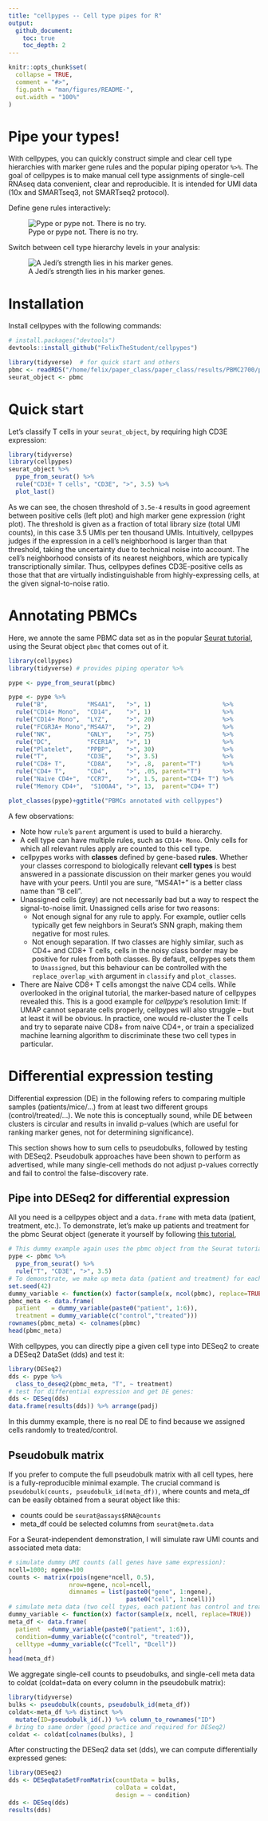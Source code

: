 ```yaml
---
title: "cellpypes -- Cell type pipes for R"
output:
  github_document:
    toc: true
    toc_depth: 2
---
```


<!-- README.md is generated from README.Rmd. Please edit that file -->

```r
knitr::opts_chunk$set(
  collapse = TRUE,
  comment = "#>",
  fig.path = "man/figures/README-",
  out.width = "100%"
)
```


<!-- badges: start -->
<!-- badges: end -->




# Pipe your types!


With cellpypes, you can quickly construct simple and clear cell type hierarchies
with marker gene rules and the popular piping operator `%>%`.
The goal of cellpypes is to make manual cell type assignments
of single-cell RNAseq data
convenient, clear and reproducible.
It is intended for UMI data (10x and SMARTseq3, not SMARTseq2 protocol).

Define gene rules interactively:

![Pype or pype not. There is no try.](man/figures/01_CD3_MS4A1.gif)


Switch between cell type hierarchy levels in your analysis:

![A Jedi's strength lies in his marker genes.](man/figures/02_hierarchy.gif)




# Installation

Install cellpypes with the following commands:
<!-- You can install the released version of cellpypes from [CRAN](https://CRAN.R-project.org) with: -->
<!-- ``` r -->
<!-- install.packages("cellpypes") -->
<!-- ``` -->

``` r
# install.packages("devtools")
devtools::install_github("FelixTheStudent/cellpypes")
```


```r
library(tidyverse)  # for quick start and others
pbmc <- readRDS("/home/felix/paper_class/paper_class/results/PBMC2700/pbmc.rds")
seurat_object <- pbmc
```



# Quick start

Let's classify T cells in your `seurat_object`, by requiring
high CD3E expression: 
```r
library(tidyverse)
library(cellpypes)
seurat_object %>%
  pype_from_seurat() %>%
  rule("CD3E+ T cells", "CD3E", ">", 3.5) %>%
  plot_last()
```



As we can see, the chosen threshold of `3.5e-4` results in good agreement
between positive cells (left plot) and high marker gene expression
(right plot).
The threshold is given as a fraction of total library size
(total UMI counts),
in this case 3.5 UMIs per ten thousand UMIs.
Intuitively, cellpypes judges if the expression in a cell's neighborhood 
is larger than that threshold, taking the uncertainty due to 
technical noise into account.
The cell's neighborhood consists of its nearest neighbors,
which are typically transcriptionally similar.
Thus, 
cellpypes defines CD3E-positive cells as those that
that are virtually indistinguishable
from highly-expressing cells, at the given signal-to-noise ratio. 



# Annotating PBMCs

Here, we annote the same PBMC data set as in the popular
[Seurat tutorial](https://satijalab.org/seurat/articles/pbmc3k_tutorial.html),
using the Seurat object `pbmc` that comes out of it.

```r
library(cellpypes)
library(tidyverse) # provides piping operator %>%

pype <- pype_from_seurat(pbmc)

pype <- pype %>%
  rule("B",           "MS4A1",   ">", 1)                    %>%
  rule("CD14+ Mono",  "CD14",    ">", 1)                    %>%
  rule("CD14+ Mono",  "LYZ",     ">", 20)                   %>%
  rule("FCGR3A+ Mono","MS4A7",   ">", 2)                    %>%
  rule("NK",          "GNLY",    ">", 75)                   %>%
  rule("DC",          "FCER1A",  ">", 1)                    %>%
  rule("Platelet",    "PPBP",    ">", 30)                   %>%
  rule("T",           "CD3E",    ">", 3.5)                  %>% 
  rule("CD8+ T",      "CD8A",    ">", .8,  parent="T")      %>%
  rule("CD4+ T",      "CD4",     ">", .05, parent="T")      %>%
  rule("Naive CD4+",  "CCR7",    ">", 1.5, parent="CD4+ T") %>%
  rule("Memory CD4+",  "S100A4", ">", 13,  parent="CD4+ T")

plot_classes(pype)+ggtitle("PBMCs annotated with cellpypes")
```
    


A few observations:

* Note how `rule`'s `parent` argument is used to build a hierarchy.
* A cell type can have multiple rules, such as `CD14+ Mono`. 
Only cells for which all relevant rules apply are counted to
this cell type.
* cellpypes works with **classes** defined by gene-based **rules**.
Whether your classes correspond to
biologically relevant **cell types** is best answered in 
a passionate discussion on their marker genes you would 
have with your peers. 
Until you are sure, "MS4A1+" is a better class name than "B cell".
* Unassigned cells (grey) are not necessarily bad but
a way to respect the signal-to-noise limit.
Unassigned cells arise for two reasons:
   * Not enough signal for any rule to apply.
   For example, outlier cells typically get few 
   neighbors in Seurat's SNN graph, making them negative for most rules.
   * Not enough separation. If two classes are highly similar,
   such as CD4+ and CD8+ T cells, 
   cells in the noisy class border
   may be positive for rules from both classes.
   By default, cellpypes sets them to `Unassigned`, but this behaviour
   can be controlled with the `replace_overlap_with` argument in 
   `classify` and `plot_classes`.
* There are Naive CD8+ T cells amongst the naive CD4 cells.
  While overlooked in the original tutorial, the marker-based
  nature of cellpypes revealed this.
  This is a good example for *cellpype*'s resolution limit:
  If UMAP cannot separate cells properly, cellpypes will also
  struggle -- but at least it will be obvious.
  In practice, one would re-cluster the T cells and try to separate
  naive CD8+ from naive CD4+, or train a specialized machine learning
  algorithm to discriminate these two cell types in particular.



# Differential expression testing

Differential expression (DE) in the following refers to 
comparing multiple samples (patients/mice/...)
from at least two different groups (control/treated/...).
We note this is conceptually sound, while DE between clusters
is circular and results in invalid p-values
(which are useful for ranking marker genes, not for determining significance).

This section shows how to sum cells to pseudobulks, followed by testing with
DESeq2. Pseudobulk approaches have been shown to perform as advertised,
while many single-cell methods do not adjust p-values correctly and fail
to control the false-discovery rate.







## Pipe into DESeq2 for differential expression

All you need is a cellpypes object and a `data.frame` with meta data (patient, treatment, etc.).
To demonstrate, let's make up patients and treatment
for the pbmc Seurat object (generate it yourself by following 
[this tutorial](https://satijalab.org/seurat/articles/pbmc3k_tutorial.html),
```r
# This dummy example again uses the pbmc object from the Seurat tutorial:
pype <- pbmc %>% 
  pype_from_seurat() %>%
  rule("T", "CD3E", ">", 3.5)  
# To demonstrate, we make up meta data (patient and treatment) for each cell:
set.seed(42)
dummy_variable <- function(x) factor(sample(x, ncol(pbmc), replace=TRUE))
pbmc_meta <- data.frame(
  patient   = dummy_variable(paste0("patient", 1:6)),
  treatment = dummy_variable(c("control","treated")))
rownames(pbmc_meta) <- colnames(pbmc)
head(pbmc_meta)
```



With cellpypes, you can directly pipe a given cell type into DESeq2
to create a DESeq2 DataSet (dds) and test it:
```r
library(DESeq2)
dds <- pype %>% 
  class_to_deseq2(pbmc_meta, "T", ~ treatment)
# test for differential expression and get DE genes:
dds <- DESeq(dds)
data.frame(results(dds)) %>% arrange(padj)
```
In this dummy example, there is no real DE to find because we assigned cells
randomly to treated/control. 






## Pseudobulk matrix

If you prefer to compute the full pseudobulk matrix with all cell types,
here is a fully-reproducible minimal example.
The crucial command is `pseudobulk(counts, pseudobulk_id(meta_df))`,
where counts and meta_df can be easily obtained from a seurat object like this:

  * counts could be `seurat@assays$RNA@counts` 
  * meta_df could be selected columns from `seurat@meta.data`

For a Seurat-independent demonstration, I will simulate raw UMI counts
and associated meta data:
```r
# simulate dummy UMI counts (all genes have same expression):
ncell=1000; ngene=100
counts <- matrix(rpois(ngene*ncell, 0.5),
                 nrow=ngene, ncol=ncell,
                 dimnames = list(paste0("gene", 1:ngene),
                                 paste0("cell", 1:ncell)))
# simulate meta data (two cell types, each patient has control and treatment)
dummy_variable <- function(x) factor(sample(x, ncell, replace=TRUE))
meta_df <- data.frame(
  patient  =dummy_variable(paste0("patient", 1:6)),
  condition=dummy_variable(c("control", "treated")),
  celltype =dummy_variable(c("Tcell", "Bcell"))
)
head(meta_df)
```

We aggregate single-cell counts to pseudobulks, and single-cell meta data to
coldat (coldat=data on every column in the pseudobulk matrix):
```r
library(tidyverse)
bulks <- pseudobulk(counts, pseudobulk_id(meta_df))
coldat<-meta_df %>% distinct %>%
  mutate(ID=pseudobulk_id(.)) %>% column_to_rownames("ID")
# bring to same order (good practice and required for DESeq2)
coldat <- coldat[colnames(bulks), ]  
```

After constructing the DESeq2 data set (dds), we can compute differentially
expressed genes:
```r
library(DESeq2)
dds <- DESeqDataSetFromMatrix(countData = bulks,
                              colData = coldat,
                              design = ~ condition)
dds <- DESeq(dds)
results(dds)
```








